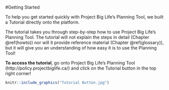 #Getting Started

To help you get started quickly with Project Big Life's Planning Tool, we built a Tutorial directly onto the platform.

The tutorial takes you through step-by-step how to use Project Big Life's Planning Tool. The tutorial will not explain the steps in detail (Chapter \@ref(howto)) nor will it provide reference material (Chapter \@ref(glossary)), but it will give you an understanding of how easy it is to use the Planning Tool! 

**To access the tutorial**, go onto Project Big Life's Planning Tool (http://policy.projectbiglife.ca/) and click on the Tutorial button in the top right corner!

```r
knitr::include_graphics("Tutorial Button.jpg")
```
